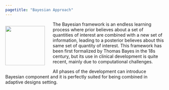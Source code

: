 ```yaml
---
pagetitle: "Bayesian Approach"
---
```


<div style= "float:left;">
<img src="images/bayesian.png" style="height: 125px; margin-right: 25px;">
</div>
The Bayesian framework is an endless learning process where prior believes about a set of quantities of interest are combined with a new set of information, leading to a posterior believes about this same set of quantity of interest. This framework has been first formalized by Thomas Bayes in the 18s century, but its use in clinical development is quite recent, mainly due to computational challenges.

All phases of the development can introduce Bayesian component and it is perfectly suited for being combined in adaptive designs setting.
